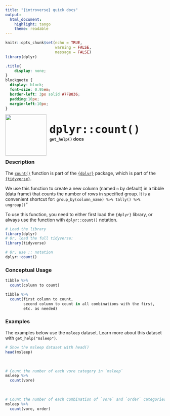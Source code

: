 ```yaml
---
title: "{introverse} quick docs"
output: 
  html_document:
    highlight: tango
    theme: readable
---
```



```r
knitr::opts_chunk$set(echo = TRUE, 
                      warning = FALSE, 
                      message = FALSE)
library(dplyr)
```

```css
.title{
    display: none;
}
blockquote {
  display: block;
  font-size: 0.95em;
  border-left: 3px solid #7FB036;
  padding:10px;
  margin-left:10px;
}
```

<div>
<br>
 <img src = "logo.png" style = "float:left;height:130px;margin-top:-20px;">
 <span style = "font-weight:bold;font-size:40px;"> 
  &nbsp;<code>dplyr::count()</code>
 </span>
 <br>
 <b>&nbsp;&nbsp;&nbsp;<code>get_help()</code> docs</b>
</div>
<br>

### Description

The [`count()`](https://dplyr.tidyverse.org/reference/count.html) function is part of the [`{dplyr}`](https://dplyr.tidyverse.org/) package, which is part of the [`{tidyverse}`](https://www.tidyverse.org/).

We use this function to create a new column (named `n` by default) in a tibble (data frame) that counts the number of rows in specified group. It is a convenient shortcut for: `group_by(column_name) %>% tally() %>% ungroup()`"


<!-- Add the following if the topic is a function that does NOT come with base R, and uncomment/fill in the subsequent multiline HTML comment: -->
To use this function, you need to either first load the `{dplyr}` library, or always use the function with `dplyr::count()` notation.

```r
# Load the library
library(dplyr)
# Or, load the full tidyverse:
library(tidyverse)

# Or, use :: notation
dplyr::count()
```


### Conceptual Usage 

```r
tibble %>% 
  count(column to count)

tibble %>% 
  count(first column to count,
        second column to count in all combinations with the first,
        etc. as needed)
```

### Examples

The examples below use the `msleep` dataset. Learn more about this dataset with `get_help("msleep")`.

```r
# Show the msleep dataset with head()
head(msleep)
```

<br>
```r
# Count the number of each vore category in `msleep`
msleep %>%
  count(vore)
```

<br>  <!-- Do not delete the <br>, and make sure to keep the previous and following lines blank. -->


```r
# Count the number of each combination of `vore` and `order` categories in `msleep`
msleep %>%
  count(vore, order)
```
